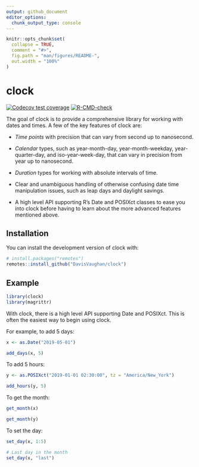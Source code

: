 ```yaml
---
output: github_document
editor_options: 
  chunk_output_type: console
---
```


<!-- README.md is generated from README.Rmd. Please edit that file -->

```r
knitr::opts_chunk$set(
  collapse = TRUE,
  comment = "#>",
  fig.path = "man/figures/README-",
  out.width = "100%"
)
```

# clock

<!-- badges: start -->
[![Codecov test coverage](https://codecov.io/gh/DavisVaughan/clock/branch/master/graph/badge.svg)](https://codecov.io/gh/DavisVaughan/clock?branch=master)
[![R-CMD-check](https://github.com/DavisVaughan/clock/workflows/R-CMD-check/badge.svg)](https://github.com/DavisVaughan/clock/actions)
<!-- badges: end -->

The goal of clock is to provide a comprehensive library for working with dates and times. A few of the key features of clock are:

- _Time points_ with precision that can vary from second up to nanosecond.

- _Calendar_ types, such as year-month-day, year-month-weekday, year-quarter-day, and iso-year-week-day, that can vary in precision from year up to nanosecond.

- _Duration_ types for working with absolute intervals of time.

- Clear and unambiguous handling of otherwise confusing date time manipulation issues, such as leap days and daylight savings.

- A high level API supporting R's Date and POSIXct classes to ease you into clock before having to learn about the more advanced features mentioned above.

## Installation

You can install the development version of clock with:

``` r
# install.packages("remotes")
remotes::install_github("DavisVaughan/clock")
```

## Example

```r
library(clock)
library(magrittr)
```

With clock, there is a high level API supporting Date and POSIXct. This is often the easiest way to begin using clock.

For example, to add 5 days:

```r
x <- as.Date("2019-05-01")

add_days(x, 5)
```

To add 5 hours:

```r
y <- as.POSIXct("2019-01-01 02:30:00", tz = "America/New_York")

add_hours(y, 5)
```

To get the month:

```r
get_month(x)

get_month(y)
```

To set the day:

```r
set_day(x, 1:5)

# Last day in the month
set_day(x, "last")
```
